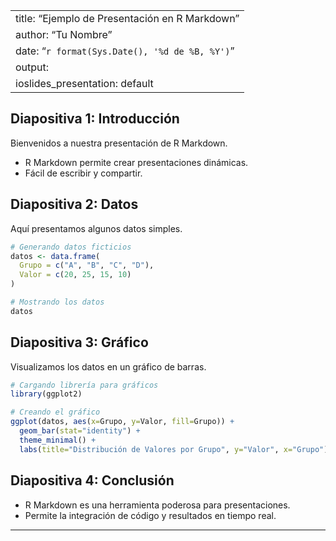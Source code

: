 
---
title: "Ejemplo de Presentación en R Markdown"
author: "Tu Nombre"
date: "`r format(Sys.Date(), '%d de %B, %Y')`"
output: 
  ioslides_presentation: default
---

## Diapositiva 1: Introducción

Bienvenidos a nuestra presentación de R Markdown.

- R Markdown permite crear presentaciones dinámicas.
- Fácil de escribir y compartir.

## Diapositiva 2: Datos

Aquí presentamos algunos datos simples.

```r
# Generando datos ficticios
datos <- data.frame(
  Grupo = c("A", "B", "C", "D"),
  Valor = c(20, 25, 15, 10)
)

# Mostrando los datos
datos
```

## Diapositiva 3: Gráfico

Visualizamos los datos en un gráfico de barras.

```r
# Cargando librería para gráficos
library(ggplot2)

# Creando el gráfico
ggplot(datos, aes(x=Grupo, y=Valor, fill=Grupo)) +
  geom_bar(stat="identity") +
  theme_minimal() +
  labs(title="Distribución de Valores por Grupo", y="Valor", x="Grupo")
```

## Diapositiva 4: Conclusión

- R Markdown es una herramienta poderosa para presentaciones.
- Permite la integración de código y resultados en tiempo real.

---

